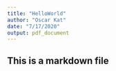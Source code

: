 ```yaml
---
title: "HelloWorld"
author: "Oscar Kat"
date: "7/17/2020"
output: pdf_document
---
```

## This is a markdown file
